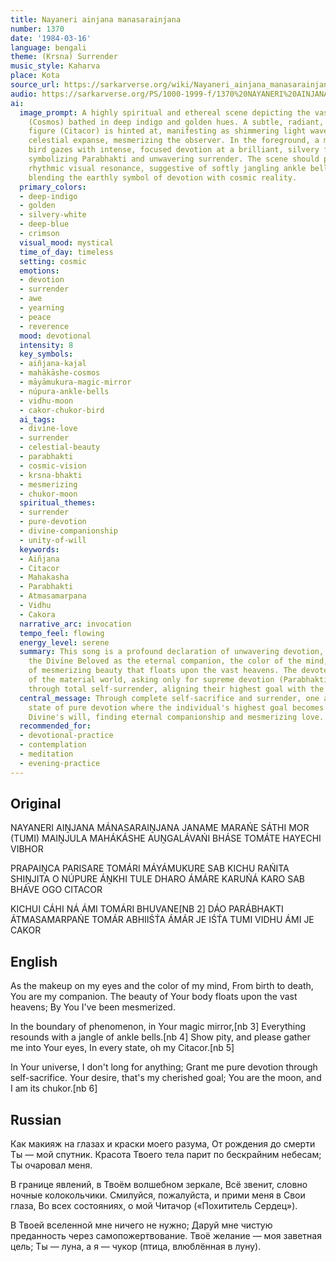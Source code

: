 ```yaml
---
title: Nayaneri ainjana manasarainjana
number: 1370
date: '1984-03-16'
language: bengali
theme: (Krsna) Surrender
music_style: Kaharva
place: Kota
source_url: https://sarkarverse.org/wiki/Nayaneri_ainjana_manasarainjana
audio: https://sarkarverse.org/PS/1000-1999-f/1370%20NAYANERI%20AINJANA%20MA%27NASA%20RAINJAN.mp3
ai:
  image_prompt: A highly spiritual and ethereal scene depicting the vastness of Mahakasha
    (Cosmos) bathed in deep indigo and golden hues. A subtle, radiant, golden divine
    figure (Citacor) is hinted at, manifesting as shimmering light waves across the
    celestial expanse, mesmerizing the observer. In the foreground, a mythical chukor
    bird gazes with intense, focused devotion at a brilliant, silvery full moon (Vidhu),
    symbolizing Parabhakti and unwavering surrender. The scene should possess a gentle,
    rhythmic visual resonance, suggestive of softly jangling ankle bells (Núpura),
    blending the earthly symbol of devotion with cosmic reality.
  primary_colors:
  - deep-indigo
  - golden
  - silvery-white
  - deep-blue
  - crimson
  visual_mood: mystical
  time_of_day: timeless
  setting: cosmic
  emotions:
  - devotion
  - surrender
  - awe
  - yearning
  - peace
  - reverence
  mood: devotional
  intensity: 8
  key_symbols:
  - aiñjana-kajal
  - mahākāshe-cosmos
  - māyāmukura-magic-mirror
  - núpura-ankle-bells
  - vidhu-moon
  - cakor-chukor-bird
  ai_tags:
  - divine-love
  - surrender
  - celestial-beauty
  - parabhakti
  - cosmic-vision
  - krsna-bhakti
  - mesmerizing
  - chukor-moon
  spiritual_themes:
  - surrender
  - pure-devotion
  - divine-companionship
  - unity-of-will
  keywords:
  - Aiñjana
  - Citacor
  - Mahakasha
  - Parabhakti
  - Atmasamarpana
  - Vidhu
  - Cakora
  narrative_arc: invocation
  tempo_feel: flowing
  energy_level: serene
  summary: This song is a profound declaration of unwavering devotion, recognizing
    the Divine Beloved as the eternal companion, the color of the mind, and the source
    of mesmerizing beauty that floats upon the vast heavens. The devotee seeks nothing
    of the material world, asking only for supreme devotion (Parabhakti) achieved
    through total self-surrender, aligning their highest goal with the Divine's desire.
  central_message: Through complete self-sacrifice and surrender, one attains the
    state of pure devotion where the individual's highest goal becomes one with the
    Divine's will, finding eternal companionship and mesmerizing love.
  recommended_for:
  - devotional-practice
  - contemplation
  - meditation
  - evening-practice
---
```


## Original

NAYANERI AIṊJANA MÁNASARAIṊJANA
JANAME MARAŃE SÁTHI MOR (TUMI)
MAIṊJULA MAHÁKÁSHE AUṊGALÁVAŃI BHÁSE
TOMÁTE HAYECHI VIBHOR

PRAPAIṊCA PARISARE TOMÁRI MÁYÁMUKURE
SAB KICHU RAŃITA SHIṊJITA O NÚPURE
ÁṊKHI TULE DHARO ÁMÁRE KARUŃÁ KARO
SAB BHÁVE OGO CITACOR

KICHUI CÁHI NÁ ÁMI TOMÁRI BHUVANE[NB 2]
DÁO PARÁBHAKTI ÁTMASAMARPAŃE
TOMÁR ABHIIŚT́A ÁMÁR JE IŚT́A
TUMI VIDHU ÁMI JE CAKOR

## English

As the makeup on my eyes and the color of my mind,
From birth to death, You are my companion.
The beauty of Your body floats upon the vast heavens;
By You I've been mesmerized.

In the boundary of phenomenon, in Your magic mirror,[nb 3]
Everything resounds with a jangle of ankle bells.[nb 4]
Show pity, and please gather me into Your eyes,
In every state, oh my Citacor.[nb 5]

In Your universe, I don't long for anything;
Grant me pure devotion through self-sacrifice.
Your desire, that's my cherished goal;
You are the moon, and I am its chukor.[nb 6]

## Russian

Как макияж на глазах и краски моего разума,
От рождения до смерти Ты — мой спутник.
Красота Твоего тела парит по бескрайним небесам;
Ты очаровал меня.

В границе явлений, в Твоём волшебном зеркале,
Всё звенит, словно ночные колокольчики.
Смилуйся, пожалуйста, и прими меня в Свои глаза,
Во всех состояниях, о мой Читачор («Похититель Сердец»).

В Твоей вселенной мне ничего не нужно;
Даруй мне чистую преданность через самопожертвование.
Твоё желание — моя заветная цель;
Ты — луна, а я — чукор (птица, влюблённая в луну).

